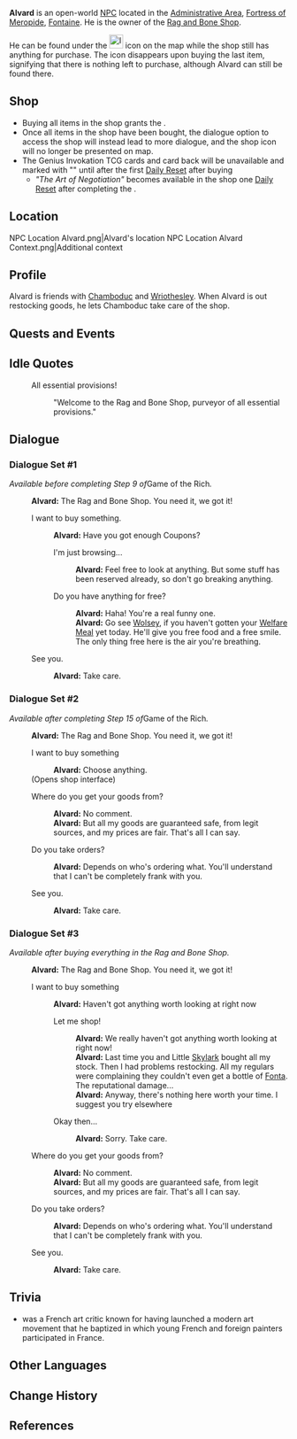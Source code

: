 {{Character Infobox
|type             = Open-World NPC
|image            = NPC Alvard.png
|realname         = <!-- Optional, if different from in-game name -->
|deceased         = <!-- Past (for deceased prior to events of the game) or free response -->
|region           = Fontaine
|location         = Fontaine
|affiliation      = Fortress of Meropide
|affiliation2     = Rag and Bone Shop
|title            = "Rag and Bone Shop" Owner

|ancestry         = <!-- Clan/family -->
|father           = 
|mother           = 
|spouse           = 
|sibling          = 
|child            = 
|relative         = 

|voiceEN          = [[imdb:nm11170792|Patrick Mealey]]<ref name="Patrick Mealey 2">Twitter: [https://twitter.com/PatrickMealeyVO/status/1707144617773125919 EN VA Self Announcement] ([https://web.archive.org/web/20230927223320/https://twitter.com/PatrickMealeyVO/status/1707144617773125919 Archived])</ref>
|voiceCN          = 
|voiceJP          = 
|voiceKR          = 
|dialoguereward   = 
}}
'''Alvard''' is an open-world [[NPC]] located in the [[Administrative Area]], [[Fortress of Meropide]], [[Fontaine]]. He is the owner of the [[Rag and Bone Shop]].

He can be found under the [[File:Icon Rag and Bone Shop.png|25px]] icon on the map while the shop still has anything for purchase. The icon disappears upon buying the last item, signifying that there is nothing left to purchase, although Alvard can still be found there.

==Shop==
* Buying all items in the shop grants the {{Achievement|Consumer Society}}.
* Once all items in the shop have been bought, the dialogue option to access the shop will instead lead to more dialogue, and the shop icon will no longer be presented on map.
* The Genius Invokation TCG cards and card back will be unavailable and marked with "{{Color|menu|This item has been reserved by someone and cannot be purchased.}}" until after the first [[Daily Reset]] after buying ''{{LL|"The Art of Negotiation"|.}}''
** ''"The Art of Negotiation"'' becomes available in the shop one [[Daily Reset]] after completing the {{Quest|Unfinished Comedy}}.

{{Shop/Header|currency=Credit Coupons|vendor=Alvard|total=1}}
{{Shop|"The Art of Negotiation"|20|1|total=1}}
{{Shop|Motorized Autonomous Fonta Vending Machine: Modified|250|1|total=1}}
{{Shop|"Majesty of the Forbidden Fortress"|blueprint=1|500|1|total=1}}
{{Shop|Linden Wood "Sturdy" Bunk|blueprint=1|250|1|total=1}}
{{Shop|"Pure Water"|15|5|total=1}}
{{Shop|The Fortress of Meropide Card Back|1500|1|specific=The Fortress of Meropide (Card Back)|text=The Fortress of Meropide|total=1}}
{{Shop|Pankration! Event Card|250|2|specific=Pankration!|type=&#32;||total=1}}
{{Shop/Footer|total=3095}}

==Location==
<gallery>
NPC Location Alvard.png|Alvard's location
NPC Location Alvard Context.png|Additional context
</gallery>

==Profile==
Alvard is friends with [[Chamboduc]] and [[Wriothesley]]. When Alvard is out restocking goods, he lets Chamboduc take care of the shop.
<!--
===Appearance===
''(To be added.)''
-->
==Quests and Events==
{{Quests and Events}}

==Idle Quotes==
{{Dialogue Start}}
:{{DIcon|Idle}} All essential provisions!
::{{A|VO Alvard 01.ogg}} "Welcome to the Rag and Bone Shop, purveyor of all essential provisions."
{{Dialogue End}}

==Dialogue==
===Dialogue Set #1===
''Available before completing Step 9 of ''Game of the Rich''.''
{{Dialogue Start}}
:'''Alvard:''' The Rag and Bone Shop. You need it, we got it!
:{{DIcon}} I want to buy something.
::'''Alvard:''' Have you got enough Coupons?
::{{DIcon}} I'm just browsing...
:::'''Alvard:''' Feel free to look at anything. But some stuff has been reserved already, so don't go breaking anything.
::{{DIcon}} Do you have anything for free?
:::'''Alvard:''' Haha! You're a real funny one.
:::'''Alvard:''' Go see [[Wolsey]], if you haven't gotten your [[Welfare Meal]] yet today. He'll give you free food and a free smile. The only thing free here is the air you're breathing.
:{{DIcon}} See you.
::'''Alvard:''' Take care.
{{Dialogue End}}

===Dialogue Set #2===
''Available after completing Step 15 of ''Game of the Rich''.''
{{Dialogue Start}}
:'''Alvard:''' The Rag and Bone Shop. You need it, we got it!
:{{DIcon|Shop}} I want to buy something
::'''Alvard:''' Choose anything.
:;(Opens shop interface)
:{{DIcon}} Where do you get your goods from?
::'''Alvard:''' No comment.
::'''Alvard:''' But all my goods are guaranteed safe, from legit sources, and my prices are fair. That's all I can say.
:{{DIcon}} Do you take orders?
::'''Alvard:''' Depends on who's ordering what. You'll understand that I can't be completely frank with you.
:{{DIcon}} See you.
::'''Alvard:''' Take care.
{{Dialogue End}}

===Dialogue Set #3===
''Available after buying everything in the Rag and Bone Shop.''
{{Dialogue Start}}
:'''Alvard:''' The Rag and Bone Shop. You need it, we got it!
:{{DIcon}} I want to buy something
::'''Alvard:''' Haven't got anything worth looking at right now 
::{{DIcon}} Let me shop!
:::'''Alvard:''' We really haven't got anything worth looking at right now!
:::'''Alvard:''' Last time you and Little [[Skylark]] bought all my stock. Then I had problems restocking. All my regulars were complaining they couldn't even get a bottle of [[Fonta]]. The reputational damage...
:::'''Alvard:''' Anyway, there's nothing here worth your time. I suggest you try elsewhere
::{{DIcon}} Okay then...
:::'''Alvard:''' Sorry. Take care.
:{{DIcon}} Where do you get your goods from?
::'''Alvard:''' No comment.
::'''Alvard:''' But all my goods are guaranteed safe, from legit sources, and my prices are fair. That's all I can say.
:{{DIcon}} Do you take orders?
::'''Alvard:''' Depends on who's ordering what. You'll understand that I can't be completely frank with you.
:{{DIcon}} See you.
::'''Alvard:''' Take care.
{{Dialogue End}}
<!--
==Event Dialogue==
===Event Name===
{{Dialogue Start}}
:'''{{subst:PAGENAME}}:'''
{{Dialogue End}}
-->
==Trivia==
*{{w|Julien Alvard}} was a French art critic known for having launched a modern art movement that he baptized {{w|Nuagisme}} in which young French and foreign painters participated in France.

==Other Languages==
{{Other Languages|default_hidden=1
|en      = Alvard
|zhs     = 埃尔瓦德
|zhs_rm  = Āi'ěrwǎdé
|zht     = 埃爾瓦德
|zht_rm  = Āi'ěrwǎdé
|ja      = アルヴァード
|ja_rm   = Aruvaado
|ko      = 에르바도
|ko_rm   = 
|es      = Alvard
|fr      = Alvard
|ru      = Алвард
|th      = Alvard
|vi      = Alvard
|de      = Alvard
|id      = Alvard
|pt      = Alvard
|tr      = Alvard
|it      = Alvard
}}

==Change History==
{{Change History|4.1}}

==References==
{{Reflist}}